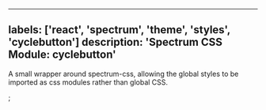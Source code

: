 

---
labels: ['react', 'spectrum', 'theme', 'styles', 'cyclebutton']
description: 'Spectrum CSS Module: cyclebutton'
---


A small wrapper around spectrum-css, allowing the global
styles to be imported as css modules rather than global CSS.

<CSSModulePreview styles={styles} />;
